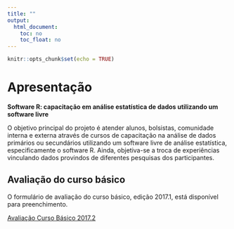 ```yaml
---
title: ""
output:  
  html_document:  
    toc: no  
    toc_float: no  
---
```


```r
knitr::opts_chunk$set(echo = TRUE)
```
# Apresentação



**Software R: capacitação em análise estatística de dados utilizando um software livre**

O objetivo principal do projeto é atender alunos, bolsistas, comunidade interna e externa através de cursos de capacitação na análise de dados primários ou secundários utilizando um software livre de análise estatística, especificamente o software R. Ainda, objetiva-se a troca de experiências vinculando dados provindos de diferentes pesquisas dos participantes.

## Avaliação do curso básico

O formulário de avaliação do curso básico, edição 2017.1, está disponível para preenchimento.

[Avaliação Curso Básico 2017.2](https://docs.google.com/forms/d/1M2nUtu-pAe2471H-hHs2HyIFdYgJPK0NDXNnLcgSUUo)


